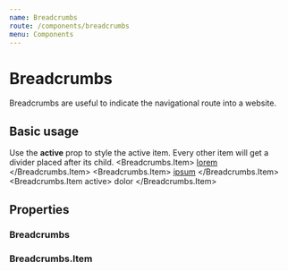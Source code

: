 ```yaml
---
name: Breadcrumbs
route: /components/breadcrumbs
menu: Components
---
```



# Breadcrumbs

Breadcrumbs are useful to indicate the navigational route into a website.

## Basic usage
Use the **active** prop to style the active item. Every other item will get a divider placed after its child.
<Playground>
    <Breadcrumbs>
        <Breadcrumbs.Item>
            <a class="c-link" href="#">lorem</a>
        </Breadcrumbs.Item>
        <Breadcrumbs.Item>
            <a class="c-link" href="#">ipsum</a>
        </Breadcrumbs.Item>
        <Breadcrumbs.Item active>
            dolor
        </Breadcrumbs.Item>
    </Breadcrumbs>
</Playground>

## Properties
### Breadcrumbs
<PropsTable of={Breadcrumbs} />

### Breadcrumbs.Item
<PropsTable of={Breadcrumbs.Item} />